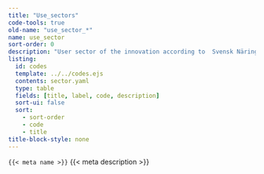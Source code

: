 ```yaml
---
title: "Use_sectors"
code-tools: true
old-name: "use_sector_*"
name: use_sector
sort-order: 0
description: "User sector of the innovation according to  Svensk Näringslivsindelning SNI 2002, with a few custom codes."
listing:
  id: codes
  template: ../../codes.ejs
  contents: sector.yaml
  type: table
  fields: [title, label, code, description]
  sort-ui: false
  sort:
    - sort-order
    - code
    - title
title-block-style: none
---
```


<code>{{< meta name >}}</code>
{{< meta description >}}


:::{ #Codes }
:::
